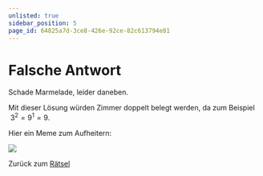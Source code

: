 ```yaml
---
unlisted: true
sidebar_position: 5
page_id: 64825a7d-3ce8-426e-92ce-82c613794e81
---
```


# Falsche Antwort

Schade Marmelade, leider daneben.&#x20;

Mit dieser Lösung würden Zimmer doppelt belegt werden, da zum Beispiel $\ 3^2 = 9^1 = 9$.

Hier ein Meme zum Aufheitern:&#x20;

![](./images/meme1.jpg)

Zurück zum [Rätsel](https://mint-26e.gbsl.website/fkqzke)